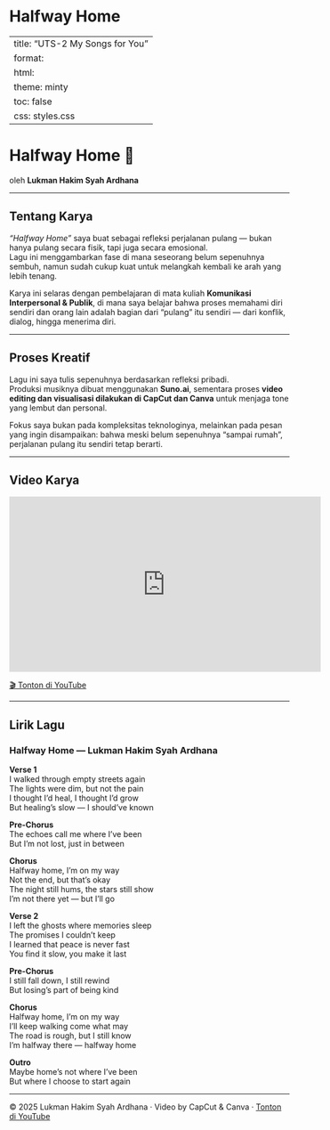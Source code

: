 # Halfway Home 

---
title: "UTS-2 My Songs for You"
format: 
  html:
    theme: minty
    toc: false
    css: styles.css
---

# Halfway Home 🎵
oleh **Lukman Hakim Syah Ardhana**

---

## Tentang Karya

*“Halfway Home”* saya buat sebagai refleksi perjalanan pulang — bukan hanya pulang secara fisik, tapi juga secara emosional.  
Lagu ini menggambarkan fase di mana seseorang belum sepenuhnya sembuh, namun sudah cukup kuat untuk melangkah kembali ke arah yang lebih tenang.

Karya ini selaras dengan pembelajaran di mata kuliah **Komunikasi Interpersonal & Publik**, di mana saya belajar bahwa proses memahami diri sendiri dan orang lain adalah bagian dari “pulang” itu sendiri — dari konflik, dialog, hingga menerima diri.

---

## Proses Kreatif

Lagu ini saya tulis sepenuhnya berdasarkan refleksi pribadi.  
Produksi musiknya dibuat menggunakan **Suno.ai**, sementara proses **video editing dan visualisasi dilakukan di CapCut dan Canva** untuk menjaga tone yang lembut dan personal.

Fokus saya bukan pada kompleksitas teknologinya, melainkan pada pesan yang ingin disampaikan: bahwa meski belum sepenuhnya “sampai rumah”, perjalanan pulang itu sendiri tetap berarti.

---

## Video Karya

<div style="text-align:center;">
  <iframe width="560" height="315" src="https://www.youtube.com/embed/qKywgE79b1Q" 
  title="Halfway Home — Lukman Hakim Syah Ardhana" 
  frameborder="0" allowfullscreen></iframe>
</div>

[🎬 Tonton di YouTube](https://youtu.be/qKywgE79b1Q)

---

## Lirik Lagu

### **Halfway Home — Lukman Hakim Syah Ardhana**

**Verse 1**  
I walked through empty streets again  
The lights were dim, but not the pain  
I thought I’d heal, I thought I’d grow  
But healing’s slow — I should’ve known  

**Pre-Chorus**  
The echoes call me where I’ve been  
But I’m not lost, just in between  

**Chorus**  
Halfway home, I’m on my way  
Not the end, but that’s okay  
The night still hums, the stars still show  
I’m not there yet — but I’ll go  

**Verse 2**  
I left the ghosts where memories sleep  
The promises I couldn’t keep  
I learned that peace is never fast  
You find it slow, you make it last  

**Pre-Chorus**  
I still fall down, I still rewind  
But losing’s part of being kind  

**Chorus**  
Halfway home, I’m on my way  
I’ll keep walking come what may  
The road is rough, but I still know  
I’m halfway there — halfway home  

**Outro**  
Maybe home’s not where I’ve been  
But where I choose to start again  

---

© 2025 Lukman Hakim Syah Ardhana · Video by CapCut & Canva · [Tonton di YouTube](https://youtu.be/qKywgE79b1Q)
